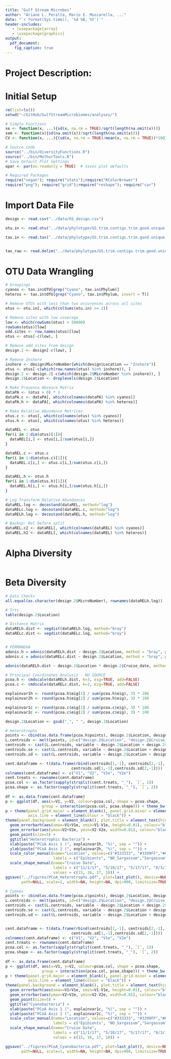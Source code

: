 ```yaml
---
title: "Gulf Stream Microbes"
author: "Ariane L. Peralta, Mario E. Muscarella, ..."
date: "`r format(Sys.time(), '%d %B, %Y')`"
header-includes:
   - \usepackage{array}
   - \usepackage{graphics}
output: 
  pdf_document:
    fig_caption: true
---
```


# Project Description:

# Initial Setup
```r
rm(list=ls()) 
setwd("~/GitHub/GulfStreamMicrobiomes/analyses/")

# Simple Functions
se <- function(x, ...){sd(x, na.rm = TRUE)/sqrt(length(na.omit(x)))}
sem <- function(x){sd(na.omit(x))/sqrt(length(na.omit(x)))}
CV <- function(x, ...){(sd(x, na.rm = TRUE)/mean(x, na.rm = TRUE))*100}

# Source Code
source("../bin/DiversityFunctions.R")
source("../bin/MothurTools.R")
# Save Default Plot Settings
opar <- par(no.readonly = TRUE)  # Saves plot defaults

# Required Packages
require("vegan"); require("stats");require("RColorBrewer")
require("png"); require("grid");require("reshape"); require("car")
```

# Import Data File
```r
design <- read.csv("../data/GS_design.csv")

otu.in <- read.otu("../data/phylotype/GS.trim.contigs.trim.good.unique.good.filter.unique.precluster.pick.pds.wang.pick.tx.shared", cutoff = "1")

tax.in <- read.tax("../data/phylotype/GS.trim.contigs.trim.good.unique.good.filter.unique.precluster.pick.pds.wang.pick.tx.1.cons.taxonomy", format = "rdp", tax.levels = 6)


tax_raw <- read.delim("../data/phylotype/GS.trim.contigs.trim.good.unique.good.filter.unique.precluster.pick.pds.wang.pick.tx.1.cons.taxonomy", header = F, skip = 1) 

```

# OTU Data Wrangling
```r
# Groupings
cyanos <- tax.in$OTU[grep("Cyano", tax.in$Phylum)]
heteros <- tax.in$OTU[grep("Cyano", tax.in$Phylum, invert = T)]

# Remove OTUs with less than two occurences across all sites
otus <- otu.in[, which(colSums(otu.in) >= 2)]

# Remove sites with low coverage
low <- which(rowSums(otus) < 50000)
rowSums(otus)[low]
odd.sites <- row.names(otus)[low]
otus <- otus[-c(low), ]

# Remove odd sites from design
design.2 <- design[-c(low), ]

# Remove Inshore
inshore <- design$MicroNumber[which(design$Location == "Inshore")]
otus <- otus[-c(which(row.names(otus) %in% inshore)), ]
design.2 <- design.2[-c(which(design.2$MicroNumber %in% inshore)), ]
design.2$Location <- droplevels(design.2$Location)

# Make Presence Absence Matrix
dataPA <- (otus > 0) * 1
dataPA.c <- dataPA[, which(colnames(dataPA) %in% cyanos)]
dataPA.h <- dataPA[, which(colnames(dataPA) %in% heteros)]

# Make Relative Abundence Matrices
otus.c <- otus[, which(colnames(otus) %in% cyanos)]
otus.h <- otus[, which(colnames(otus) %in% heteros)]

dataREL <- otus
for(i in 1:dim(otus)[1]){
  dataREL[i,] <- otus[i,]/sum(otus[i,])
}

dataREL.c <- otus.c
for(i in 1:dim(otus.c)[1]){
  dataREL.c[i,] <- otus.c[i,]/sum(otus.c[i,])
}

dataREL.h <- otus.h
for(i in 1:dim(otus.h)[1]){
  dataREL.h[i,] <- otus.h[i,]/sum(otus.h[i,])
}

# Log Transform Relative Abundances
dataREL.log <- decostand(dataREL, method="log")
dataRELc.log <- decostand(dataREL.c, method="log")
dataRELh.log <- decostand(dataREL.h, method="log")

# Backup: Rel before split
dataREL.c2 <- dataREL[, which(colnames(dataREL) %in% cyanos)]
dataREL.h2 <- dataREL[, which(colnames(dataREL) %in% heteros)]
```

# Alpha Diversity
```r


```

# Beta Diversity 
```r
# Data Checks
all.equal(as.character(design.2$MicroNumber), rownames(dataRELh.log))

# Trts
table(design.2$Location)

# Distance Matrix
dataRELh.dist <- vegdist(dataRELh.log, method="bray")
dataRELc.dist <- vegdist(dataRELc.log, method="bray")


# PERMANOVA
adonis.h = adonis(dataRELh.dist ~ design.2$Location, method = "bray", perm=1000)
adonis.c = adonis(dataRELc.dist ~ design.2$Location, method = "bray", perm=1000)

adonis(dataRELh.dist ~ design.2$Location * design.2$Cruise_date, method = "bray", perm=1000)

# Principal Coordinates Analysis - NO SOURCE
pcoa.h <- cmdscale(dataRELh.dist, k=3, eig=TRUE, add=FALSE)
pcoa.c <- cmdscale(dataRELc.dist, k=3, eig=TRUE, add=FALSE)

explainvar1h <- round(pcoa.h$eig[1] / sum(pcoa.h$eig), 3) * 100
explainvar2h <- round(pcoa.h$eig[2] / sum(pcoa.h$eig), 3) * 100

explainvar1c <- round(pcoa.c$eig[1] / sum(pcoa.c$eig), 3) * 100
explainvar2c <- round(pcoa.c$eig[2] / sum(pcoa.c$eig), 3) * 100

```

```r
design.2$Location <- gsub("_", " ", design.2$Location)

# Heterotrophs
points <- cbind(as.data.frame(pcoa.h$points), design.2$Location, design.2$Cruise_date)
L.centroids <- melt(points, id=c("design.2$Location", "design.2$Cruise_date"), measure.vars = c("V1", "V2"))
centroids <- cast(L.centroids, variable ~ design.2$Location + design.2$Cruise_date, mean)
centroids.se <- cast(L.centroids, variable ~ design.2$Location + design.2$Cruise_date, se)
centroids.sd <- cast(L.centroids, variable ~ design.2$Location + design.2$Cruise_date, sd)

cent.dataframe <- t(data.frame(rbind(centroids[1,-1], centroids[2,-1],
                             centroids.sd[1,-1],centroids.sd[2,-1])))
colnames(cent.dataframe) <- c("V1", "V2", "V1e", "V2e")
cent.treats <- rownames(cent.dataframe)
pcoa.col <- as.factor(sapply(strsplit(cent.treats, "_"), `[`, 1))
pcoa.shape <- as.factor(sapply(strsplit(cent.treats, "_"), `[`, 2))
                                  
df <- as.data.frame(cent.dataframe)
p <- ggplot(df, aes(x=V1, y=V2, colour=pcoa.col, shape = pcoa.shape,
                group = interaction(pcoa.col, pcoa.shape))) + theme_bw() 
p + theme(panel.grid.major = element_blank(), panel.grid.minor = element_blank(), 
          axis.line = element_line(colour = "black")) + 
theme(panel.background = element_blank(), plot.title = element_text(hjust = 0.5)) + 
  geom_errorbarh(aes(xmax=V1+V1e, xmin=V1-V1e, height=0.01), colour="black") +    
  geom_errorbar(aes(ymax=V2+V2e, ymin=V2-V2e, width=0.01), colour="black") + 
  geom_point(size=5) + 
  ggtitle("Heterotrophic Bacteria") +  
  xlab(paste("PCoA Axis 1 (", explainvar1h, "%)", sep = "")) + 
  ylab(paste("PCoA Axis 2 (", explainvar2h, "%)", sep = "")) + 
  scale_color_manual(name="Location", values=c("#333333", "#3399FF","#66CC00" ), 
                     labels = c("Epibionts", "NO_Sargassum","Sargassum")) + 
  scale_shape_manual(name="Cruise Date", 
                     labels = c("11/1/17", "5/10/17", "5/17/17", "8/3/17"),
                     values = c(15, 16, 17, 18)) +
ggsave("../figures/PCoA_Heterotrophs.pdf", plot=last_plot(), device=NULL, 
       path=NULL, scale=1, width=NA, height=NA, dpi=900, limitsize=TRUE)

# Cyanos
points <- cbind(as.data.frame(pcoa.c$points), design.2$Location, design.2$Cruise_date)
L.centroids <- melt(points, id=c("design.2$Location", "design.2$Cruise_date"), measure.vars = c("V1", "V2"))
centroids <- cast(L.centroids, variable ~ design.2$Location + design.2$Cruise_date, mean)
centroids.se <- cast(L.centroids, variable ~ design.2$Location + design.2$Cruise_date, se)
centroids.sd <- cast(L.centroids, variable ~ design.2$Location + design.2$Cruise_date, sd)


cent.dataframe <- t(data.frame(rbind(centroids[1,-1], centroids[2,-1],
                             centroids.sd[1,-1],centroids.sd[2,-1])))
colnames(cent.dataframe) <- c("V1", "V2", "V1e", "V2e")
cent.treats <- rownames(cent.dataframe)
pcoa.col <- as.factor(sapply(strsplit(cent.treats, "_"), `[`, 1))
pcoa.shape <- as.factor(sapply(strsplit(cent.treats, "_"), `[`, 2))
                                  
df <- as.data.frame(cent.dataframe)
p <- ggplot(df, aes(x=V1, y=V2, colour=pcoa.col, shape = pcoa.shape,
                group = interaction(pcoa.col, pcoa.shape))) + theme_bw() 
p + theme(panel.grid.major = element_blank(), panel.grid.minor = element_blank(), 
          axis.line = element_line(colour = "black")) + 
theme(panel.background = element_blank(), plot.title = element_text(hjust = 0.5)) + 
  geom_errorbarh(aes(xmax=V1+V1e, xmin=V1-V1e, height=0.01), colour="black") +    
  geom_errorbar(aes(ymax=V2+V2e, ymin=V2-V2e, width=0.01), colour="black") + 
  geom_point(size=5) + 
  ggtitle("Cyanobacteria") +  
  xlab(paste("PCoA Axis 1 (", explainvar1c, "%)", sep = "")) + 
  ylab(paste("PCoA Axis 2 (", explainvar2c, "%)", sep = "")) +  
  scale_color_manual(name="Location", values=c("#333333", "#3399FF","#66CC00" ), 
                     labels = c("Epibionts", "NO_Sargassum","Sargassum")) + 
  scale_shape_manual(name="Cruise Date", 
                     labels = c("11/1/17", "5/10/17", "5/17/17", "8/3/17"),
                     values = c(15, 16, 17, 18)) +

ggsave("../figures/PCoA_Cyanobacteria.pdf", plot=last_plot(), device=NULL, 
       path=NULL, scale=1, width=NA, height=NA, dpi=900, limitsize=TRUE)
```